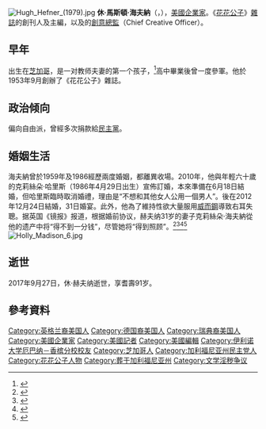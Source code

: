 {{NoteTA
|1=zh-hans:休·赫夫纳;zh-hant:休·海夫納;
|2=zh-hans:赫夫纳;zh-hant:海夫納;
|3=zh-tw:荷莉·麥迪遜;zh-hant:霍莉·麥迪遜;zh-hans:霍莉·麦迪逊;
|4=zh-tw:克莉絲朵;zh-hans:克丽丝特尔;zh-hant:克麗絲特爾;zh-hk:姬斯圖;
|5=zh-tw:哈瑞斯;zh-hans:哈里斯;zh-hant:哈里斯;zh-hk:夏里斯;
|6=zh-tw:米爾翠德·威廉斯;zh-hans:米尔德里德·威廉姆斯;zh-hant:蜜德莉·威廉斯;
|7=zh-hant:布麗奇特·馬奎德;zh-hans:布丽奇特·马奎德;zh-tw:碧姬·馬夸;
}}
{{Infobox person
|name = 休·海夫納<br /><small>Hugh Hefner</small>
|image=Hugh Hefner Glamourcon 2010.jpg
|imagesize=250px
|英文名=Hugh Hefner
|birth_date={{birth date|1926|4|9}}
| birth_place = {{USA}}[[伊利诺斯州|伊利诺斯州]][[芝加哥|芝加哥]]
| death_date = {{death date and age|2017|9|27|1926|4|9}}
| death_place = {{USA}}[[加利福尼亚州|加利福尼亚州]]荷尔贝山
| residence   = {{USA}}[[加利福尼亚州|加利福尼亚州]]荷尔贝山
| resting_place  = [[西木村紀念公園公墓|西木村紀念公園公墓]]
| alma_mater  = [[伊利诺伊大学厄巴纳-尚佩恩分校|伊利诺伊大学]] <small>([[文学士|B.A.]])</small>
| party       = 无党派
| boards      = Playboy Enterprises
|spouse={{marriage|米爾翠德·威廉斯<!--Mildred Williams-->|1949|1959}}<br />{{marriage|金柏莉·康拉德<!--Kimberley Conrad-->|1989|2010}}<br />{{marriage|克莉絲朵·海夫納<!--Crystal Hefner-->|2012|2017}}
| partner     = {{tsl|en|Barbi Benton|芭比·班頓}} (1969–1976)<br />{{tsl|en|Brande Roderick|布蘭蒂·羅德里克}} (2000–2001)<br/>{{tsl|en|Holly Madison|荷莉·麥迪遜}} (2001–2008)<br/>{{tsl|en|Bridget Marquardt|碧姬·馬夸}} (2002–2009)<br/>{{tsl|en|Kendra Wilkinson|肯德拉·威金森}} (2004–2008)

|children = -{zh-tw:克莉絲蒂;zh-hans:克里斯蒂;zh-hant:克里斯蒂;zh-hk:姬絲蒂;}-·海夫納<!--Christie Hefner-->（1952年—）<br />大衛·海夫納<!--David Hefner-->（1955年—）<br />馬斯頓·海夫納<!--Marston Hefner-->（1990年—）<br />-{zh-tw:古柏;zh-hant:庫珀;zh-hk:古巴;zh-hans:库珀;}-·海夫納<!--Cooper Hefner-->（1991年—）
|relations= -{zh-tw:葛倫;zh-hk:格連;zh-hant:格倫;zh-hans:格伦;}-·海夫納<!--Glenn Hefner-->（1896年—1976年，父）<br />-{zh-tw:葛蕾絲;zh-hant:葛蕾絲;zh-hk:嘉麗絲;zh-hans:格蕾丝;}-·海夫納<!--Grace Hefner-->（1895年—1997年，母）
}}
[[File:Hugh_Hefner_(1979).jpg|thumb]]
'''休·馬斯頓·海夫納'''（{{lang-en|Hugh Marston Hefner}}，{{bd|1926年|4月9日|2017年|9月27日|catIdx=Hefner}}），[[美國|美國]][[企業家|企業家]]。《[[花花公子|花花公子]]》[[雜誌|雜誌]]的創刊人及主編，以及{{Link-en|花花公子企業|Playboy Enterprises}}的[[創意總監|創意總監]]（Chief Creative Officer）。

==早年==
出生在[[芝加哥|芝加哥]]，是一对教师夫妻的第一个孩子，<ref>{{Cite web |url=http://ent.ifeng.com/a/20170929/42988728_0.shtml |title=有过千名女友、引领美国性解放，“花花公子”堪称传奇 |accessdate=2017-09-29 |archive-date=2017-09-29 |archive-url=https://web.archive.org/web/20170929183453/http://ent.ifeng.com/a/20170929/42988728_0.shtml |dead-url=no }}</ref>高中畢業後曾一度參軍。他於1953年9月創辦了《花花公子》雜誌。

==政治倾向==
偏向自由派，曾經多次捐款給[[民主黨_(美國)|民主黨]]。

==婚姻生活==
海夫納曾於1959年及1986經歷兩度婚姻，都離異收場。2010年，他與年輕六十歲的克莉絲朵·哈里斯（1986年4月29日出生）宣佈訂婚，本來準備在6月18日結婚，但哈里斯臨時取消婚禮，理由是“不想和其他女人公用一個男人”。後在2012年12月24日結婚，31日婚宴。此外，他為了維持性欲大量服用[[威而鋼|威而鋼]]導致右耳失聰。据英国《镜报》报道，根据婚前协议，赫夫纳31岁的妻子克莉絲朵·海夫納從他的遗产中将“得不到一分钱”，尽管她将“得到照顾”。<ref>{{Cite web |url=http://finance.ifeng.com/a/20170929/15702585_0.shtml |title=花花公子创始人去世 31岁娇妻得不到一分钱 |accessdate=2017-09-29 |archive-date=2018-10-18 |archive-url=https://web.archive.org/web/20181018065040/http://finance.ifeng.com/a/20170929/15702585_0.shtml |dead-url=no }}</ref><ref>{{Cite news|url=http://www.nownews.com/2011/06/19/334-2721367.htm|title=性慾比聽力重要　花花公子海夫納吃威而鋼失聰|author=|date=2012-09-05|work=|newspaper=NOWnews 今日新聞網|accessdate=2017-09-28|deadurl=yes|archiveurl=https://archive.is/20120905153845/http://www.nownews.com/2011/06/19/334-2721367.htm|archivedate=2012-09-05}}</ref><ref>{{Cite news|url=https://udn.com/news/story/6813/2727831|title=一世玩性、一生風流 「花花公子」海夫納91歲逝世|author=|last=聯合新聞網|date=|work=|newspaper=聯合新聞網|accessdate=2017-09-28|archive-date=2017-10-11|archive-url=https://web.archive.org/web/20171011120854/https://udn.com/news/story/6813/2727831|dead-url=no}}</ref><ref>{{Cite web|url=https://www.hk01.com/%E5%9C%8B%E9%9A%9B/122200/%E9%A2%A8%E6%B5%81%E4%B8%80%E4%B8%96%E4%BF%83%E6%88%90%E6%80%A7%E9%9D%A9%E5%91%BD-%E8%8A%B1%E8%8A%B1%E5%85%AC%E5%AD%90-%E5%89%B5%E8%BE%A6%E4%BA%BA%E8%B5%AB%E5%A4%AB%E7%B4%8D%E5%8E%BB%E4%B8%96-%E4%BA%AB%E5%B9%B491%E6%AD%B2|title=風流一世促成性革命　《花花公子》創辦人赫夫納去世　享年91歲|accessdate=2017-09-28|last=許懿安|work=香港01|language=en}}</ref>
[[File:Holly_Madison_6.jpg|thumb]]

==逝世==
2017年9月27日，休·赫夫纳逝世，享耆壽91岁。

==參考資料==
{{reflist}}
{{Authority control}}

{{DEFAULTSORT:Hefner, Hugh}}
[[Category:英格兰裔美国人|Category:英格兰裔美国人]]
[[Category:德国裔美国人|Category:德国裔美国人]]
[[Category:瑞典裔美国人|Category:瑞典裔美国人]]
[[Category:美國企業家|Category:美國企業家]]
[[Category:美國記者|Category:美國記者]]
[[Category:美國編輯|Category:美國編輯]]
[[Category:伊利诺大学厄巴纳－香槟分校校友|Category:伊利诺大学厄巴纳－香槟分校校友]]
[[Category:芝加哥人|Category:芝加哥人]]
[[Category:加利福尼亚州民主党人|Category:加利福尼亚州民主党人]]
[[Category:花花公子人物|Category:花花公子人物]]
[[Category:葬于加利福尼亚州|Category:葬于加利福尼亚州]]
[[Category:文学淫秽争议|Category:文学淫秽争议]]